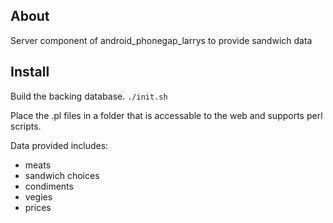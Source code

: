 == About ==
Server component of android_phonegap_larrys to provide sandwich data

== Install ==
Build the backing database.
<code>./init.sh</code>

Place the .pl files in a folder that is accessable to the web and supports perl scripts.

Data provided includes:
* meats
* sandwich choices
* condiments
* vegies
* prices
